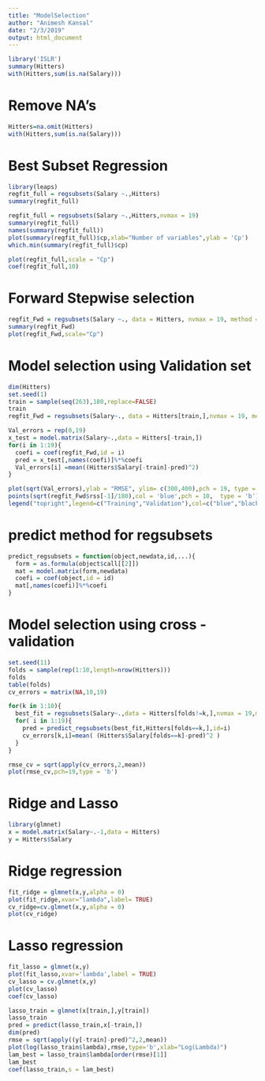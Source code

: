 ```yaml
---
title: "ModelSelection"
author: "Animesh Kansal"
date: "2/3/2019"
output: html_document
---
```


```r
library('ISLR')
summary(Hitters)
with(Hitters,sum(is.na(Salary)))

```

# Remove NA's
```r
Hitters=na.omit(Hitters)
with(Hitters,sum(is.na(Salary)))

```

# Best Subset Regression
```r
library(leaps)
regfit_full = regsubsets(Salary ~.,Hitters)
summary(regfit_full)
```


```r
regfit_full = regsubsets(Salary ~.,Hitters,nvmax = 19)
summary(regfit_full)
names(summary(regfit_full))
plot(summary(regfit_full)$cp,xlab="Number of variables",ylab = 'Cp')
which.min(summary(regfit_full)$cp)
```


```r
plot(regfit_full,scale = "Cp")
coef(regfit_full,10)
```

# Forward Stepwise selection
```r
regfit_Fwd = regsubsets(Salary ~., data = Hitters, nvmax = 19, method = "forward")
summary(regfit_Fwd)
plot(regfit_Fwd,scale="Cp")
```


# Model selection using Validation set
```r
dim(Hitters)
set.seed(1)
train = sample(seq(263),180,replace=FALSE)
train
regfit_Fwd = regsubsets(Salary~., data = Hitters[train,],nvmax = 19, method = 'forward')
```

```r
Val_errors = rep(0,19)
x_test = model.matrix(Salary~.,data = Hitters[-train,])
for(i in 1:19){
  coefi = coef(regfit_Fwd,id = i)
  pred = x_test[,names(coefi)]%*%coefi
  Val_errors[i] =mean((Hitters$Salary[-train]-pred)^2)
} 
```

```r
plot(sqrt(Val_errors),ylab = "RMSE", ylim= c(300,400),pch = 19, type = 'b')
points(sqrt(regfit_Fwd$rss[-1]/180),col = 'blue',pch = 10,  type = 'b')
legend("topright",legend=c("Training","Validation"),col=c("blue","black"),pch = 19)
```

# predict method for regsubsets
```r
predict_regsubsets = function(object,newdata,id,...){
  form = as.formula(object$call[[2]])
  mat = model.matrix(form,newdata)
  coefi = coef(object,id = id)
  mat[,names(coefi)]%*%coefi
}
```


# Model selection using cross - validation
```r
set.seed(11)
folds = sample(rep(1:10,length=nrow(Hitters)))
folds
table(folds)
cv_errors = matrix(NA,10,19)

for(k in 1:10){
  best_fit = regsubsets(Salary~.,data = Hitters[folds!=k,],nvmax = 19,method = "forward")
  for( i in 1:19){
    pred = predict_regsubsets(best_fit,Hitters[folds==k,],id=i)
    cv_errors[k,i]=mean( (Hitters$Salary[folds==k]-pred)^2 )
  }
}

rmse_cv = sqrt(apply(cv_errors,2,mean))
plot(rmse_cv,pch=19,type = 'b')
```

# Ridge and Lasso
```r
library(glmnet)
x = model.matrix(Salary~.-1,data = Hitters)
y = Hitters$Salary


```


# Ridge regression
```r
fit_ridge = glmnet(x,y,alpha = 0)
plot(fit_ridge,xvar="lambda",label= TRUE)
cv_ridge=cv.glmnet(x,y,alpha = 0)
plot(cv_ridge)

```


# Lasso regression
```r
fit_lasso = glmnet(x,y)
plot(fit_lasso,xvar='lambda',label = TRUE)
cv_lasso = cv.glmnet(x,y)
plot(cv_lasso)
coef(cv_lasso)


```


```r
lasso_train = glmnet(x[train,],y[train])
lasso_train
pred = predict(lasso_train,x[-train,])
dim(pred)
rmse = sqrt(apply((y[-train]-pred)^2,2,mean))
plot(log(lasso_train$lambda),rmse,type='b',xlab="Log(Lambda)")
lam_best = lasso_train$lambda[order(rmse)[1]]
lam_best
coef(lasso_train,s = lam_best)


```
